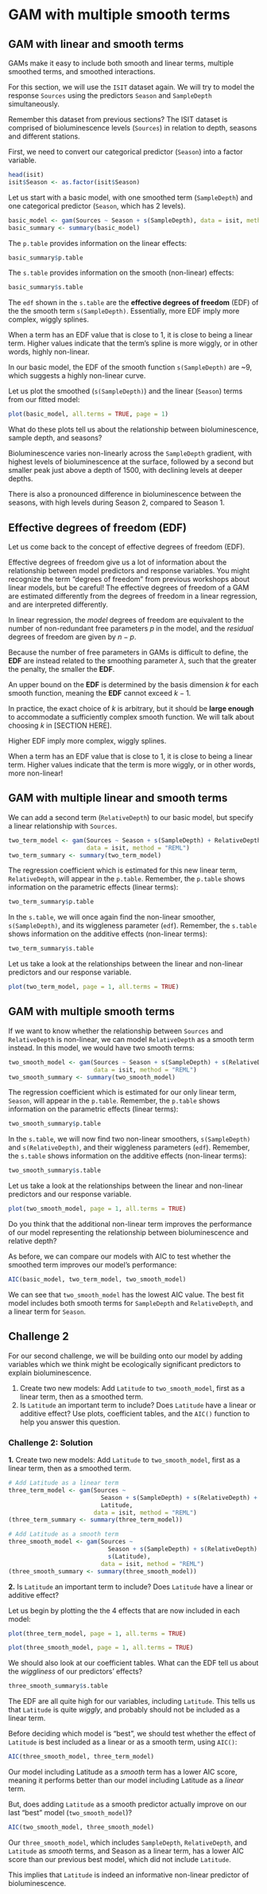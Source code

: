 # GAM with multiple smooth terms 

## GAM with linear and smooth terms

GAMs make it easy to include both smooth and linear terms, multiple
smoothed terms, and smoothed interactions. 

For this section, we will use the `ISIT` dataset again. We will try to model the response `Sources` using the predictors `Season` and `SampleDepth` simultaneously.

:::puzzle
Remember this dataset from previous sections? The ISIT dataset is comprised of bioluminescence levels (`Sources`) in relation to depth, seasons and different stations.
:::

First, we need to convert our categorical predictor (`Season`) into a factor variable.

```r
head(isit)
isit$Season <- as.factor(isit$Season)
```

Let us start with a basic model, with one smoothed term (`SampleDepth`) and one categorical predictor (`Season`, which has 2 levels).

```r
basic_model <- gam(Sources ~ Season + s(SampleDepth), data = isit, method = "REML")
basic_summary <- summary(basic_model)
```

The `p.table` provides information on the linear effects: 

```r
basic_summary$p.table
```

The `s.table` provides information on the smooth (non-linear) effects:

```r
basic_summary$s.table
```

:::explanation
The `edf` shown in the `s.table` are the **effective degrees of freedom** (EDF) of the the smooth term `s(SampleDepth)`. Essentially, more EDF imply more complex, wiggly splines.

When a term has an EDF value that is close to 1, it is close to being a linear term. Higher values indicate that the term's spline is more wiggly, or in other words, highly non-linear.
:::

In our basic model, the EDF of the smooth function `s(SampleDepth)` are ~9, which suggests a highly non-linear curve.

Let us plot the smoothed (`s(SampleDepth)`) and the linear (`Season`) terms from our fitted model:

```r
plot(basic_model, all.terms = TRUE, page = 1)
```

:::puzzle
What do these plots tell us about the relationship between bioluminescence, sample depth, and seasons?
:::

Bioluminescence varies non-linearly across the `SampleDepth` gradient, with highest levels of bioluminescence at the surface, followed by a second but smaller peak just above a depth of 1500, with declining levels at deeper depths.

There is also a pronounced difference in bioluminescence between the seasons, with high levels during Season 2, compared to Season 1.

## Effective degrees of freedom (EDF) {#edf}

Let us come back to the concept of effective degrees of freedom (EDF).

Effective degrees of freedom give us a lot of information about the relationship between model predictors and response variables. You might recognize the term "degrees of freedom" from previous workshops about linear models, but be careful! The effective degrees of freedom of a GAM are estimated differently from the degrees of freedom in a linear regression, and are interpreted differently.

In linear regression, the *model* degrees of freedom are equivalent to the number of non-redundant free parameters $p$ in the model, and the *residual* degrees of freedom are given by $n-p$.

Because the number of free parameters in GAMs is difficult to define, the **EDF** are instead related to the smoothing parameter $\lambda$, such that the greater the penalty, the smaller the **EDF**.

An upper bound on the **EDF** is determined by the basis dimension $k$ for each smooth function, meaning the **EDF** cannot exceed $k-1$. 

In practice, the exact choice of $k$ is arbitrary, but it should be **large enough** to accommodate a sufficiently complex smooth function. We will talk about choosing $k$ in [SECTION HERE].

:::explanation
Higher EDF imply more complex, wiggly splines.

When a term has an EDF value that is close to 1, it is close to being a linear term. Higher values indicate that the term is more wiggly, or in other words, more non-linear!
:::

## GAM with multiple linear and smooth terms

We can add a second term (`RelativeDepth`) to our basic model, but specify a linear relationship with `Sources`.

```r
two_term_model <- gam(Sources ~ Season + s(SampleDepth) + RelativeDepth, 
                      data = isit, method = "REML")
two_term_summary <- summary(two_term_model)
```

The regression coefficient which is estimated for this new linear term, `RelativeDepth`, will appear in the `p.table`. Remember, the `p.table` shows information on the parametric effects (linear terms):

```r
two_term_summary$p.table
```

In the `s.table`, we will once again find the non-linear smoother, `s(SampleDepth)`, and its wiggleness
parameter (`edf`). Remember, the `s.table` shows information on the additive effects (non-linear terms):

```r
two_term_summary$s.table
```

Let us take a look at the relationships between the linear and non-linear predictors and our response variable.

```r
plot(two_term_model, page = 1, all.terms = TRUE)
```

## GAM with multiple smooth terms

If we want to know whether the relationship between `Sources` and `RelativeDepth` is
non-linear, we can model `RelativeDepth` as a smooth term instead. In this model, we would have two smooth terms:

```r
two_smooth_model <- gam(Sources ~ Season + s(SampleDepth) + s(RelativeDepth), 
                        data = isit, method = "REML")
two_smooth_summary <- summary(two_smooth_model)
```

The regression coefficient which is estimated for our only linear term, `Season`, will appear in the `p.table`. Remember, the `p.table` shows information on the parametric effects (linear terms):

```r
two_smooth_summary$p.table
```

In the `s.table`, we will now find two non-linear smoothers, `s(SampleDepth)` and `s(RelativeDepth)`, and their wiggleness parameters (`edf`). Remember, the `s.table` shows information on the additive effects (non-linear terms):

```r
two_smooth_summary$s.table
```

Let us take a look at the relationships between the linear and non-linear predictors and our response variable. 

```r
plot(two_smooth_model, page = 1, all.terms = TRUE)
```

:::puzzle
Do you think that the additional non-linear term improves the performance of our model representing the relationship between bioluminescence and relative depth?
:::

As before, we can compare our models with AIC to test whether the smoothed term improves our model's performance:

```r
AIC(basic_model, two_term_model, two_smooth_model)
```

We can see that `two_smooth_model` has the lowest AIC value. The best fit model includes both smooth terms for `SampleDepth` and `RelativeDepth`, and a linear term for `Season`.

## Challenge 2

For our second challenge, we will be building onto our model by adding variables which we think might be ecologically significant predictors to explain bioluminescence. 

1. Create two new models: Add `Latitude` to `two_smooth_model`, first as a linear term, then as a smoothed term.
2. Is `Latitude` an important term to include? Does `Latitude` have a linear or additive effect? Use plots, coefficient tables, and the `AIC()` function to help you answer this question.

### Challenge 2: Solution

__1.__ Create two new models: Add `Latitude` to `two_smooth_model`, first as a linear term, then as a smoothed term.

```r
# Add Latitude as a linear term
three_term_model <- gam(Sources ~ 
                          Season + s(SampleDepth) + s(RelativeDepth) + 
                          Latitude, 
                        data = isit, method = "REML")
(three_term_summary <- summary(three_term_model))
```

```r
# Add Latitude as a smooth term
three_smooth_model <- gam(Sources ~ 
                            Season + s(SampleDepth) + s(RelativeDepth) + 
                            s(Latitude),
                          data = isit, method = "REML")
(three_smooth_summary <- summary(three_smooth_model))
```

__2.__ Is `Latitude` an important term to include? Does `Latitude` have a linear or additive effect?

Let us begin by plotting the the 4 effects that are now included in each model:

```r
plot(three_term_model, page = 1, all.terms = TRUE)
```

```r
plot(three_smooth_model, page = 1, all.terms = TRUE)
```

We should also look at our coefficient tables. What can the EDF tell us about the _wiggliness_ of our predictors' effects?

```r
three_smooth_summary$s.table
```

The EDF are all quite high for our variables, including `Latitude`. This tells us that `Latitude` is quite _wiggly_, and probably should not be included as a linear term.

Before deciding which model is "best", we should test whether the effect of `Latitude` is best included as a linear or as a smooth term, using `AIC()`:

```r
AIC(three_smooth_model, three_term_model)
```

Our model including Latitude as a _smooth_ term has a lower AIC score, meaning it performs better than our model including Latitude as a _linear_ term. 

But, does adding `Latitude` as a smooth predictor actually improve on our last "best" model (`two_smooth_model`)?

```r
AIC(two_smooth_model, three_smooth_model)
```

Our `three_smooth_model`, which includes `SampleDepth`, `RelativeDepth`, and `Latitude` as _smooth_ terms, and Season as a linear term, has a lower AIC score than our previous best model, which did not include `Latitude`. 

This implies that `Latitude` is indeed an informative non-linear predictor of bioluminescence.